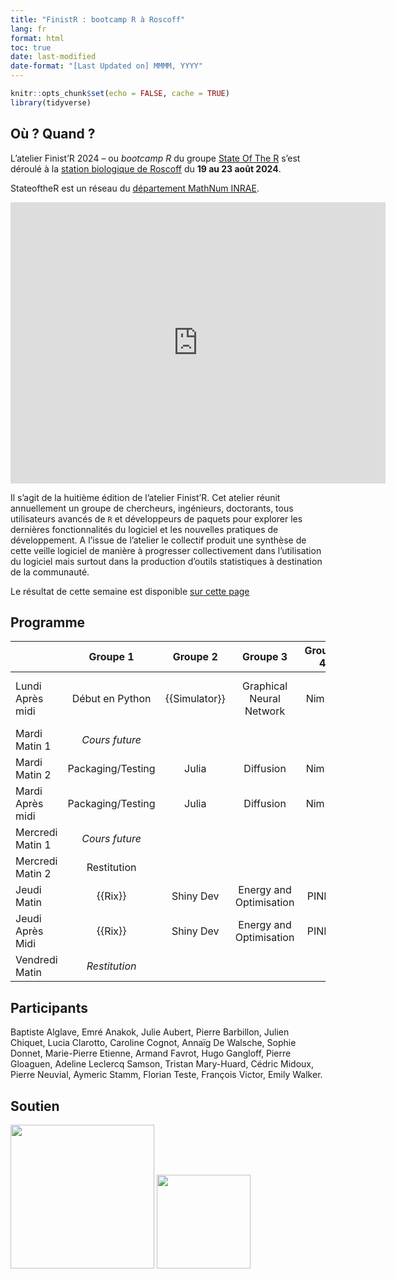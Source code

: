 ```yaml
---
title: "FinistR : bootcamp R à Roscoff"
lang: fr
format: html
toc: true
date: last-modified
date-format: "[Last Updated on] MMMM, YYYY"
---
```


```r
knitr::opts_chunk$set(echo = FALSE, cache = TRUE)
library(tidyverse)
```

## Où ? Quand ?

L'atelier Finist'R 2024 -- ou *bootcamp R* du groupe  [State Of The R](https://stateofther.github.io/)  s'est déroulé à la [station biologique de Roscoff](http://www.sb-roscoff.fr/) du **19 au 23 août 2024**.

StateoftheR est un réseau du [département MathNum INRAE](https://www.inrae.fr/departements/mathnum). 

<iframe src="https://www.google.com/maps/embed?pb=!1m18!1m12!1m3!1d1315.948753979185!2d-3.9885304282672522!3d48.726550043620456!2m3!1f0!2f0!3f0!3m2!1i1024!2i768!4f13.1!3m3!1m2!1s0x4813e153cbdda967%3A0x6cd2956ee2bb8cfb!2sStation%20Biologique%20De%20Roscoff!5e0!3m2!1sen!2sfr!4v1687967458503!5m2!1sen!2sfr" width="600" height="450" style="border:0;" allowfullscreen="" loading="lazy" referrerpolicy="no-referrer-when-downgrade"></iframe>


Il s'agit de la huitième édition de l'atelier Finist'R. Cet atelier réunit annuellement un groupe de chercheurs, ingénieurs, doctorants, tous utilisateurs avancés de `R` et développeurs de paquets pour explorer les dernières fonctionnalités du logiciel et les nouvelles pratiques de développement. A l'issue de l'atelier le collectif produit une synthèse de cette veille logiciel de manière à progresser collectivement dans l'utilisation du logiciel mais surtout dans la production d'outils statistiques à destination de la communauté.

Le résultat de cette semaine est disponible  [sur cette page](https://stateofther.github.io/finistR2024/index.html)

## Programme

|   | Groupe 1 | Groupe 2 | Groupe 3 | Groupe 4 | Groupe 5 | Groupe 6  |  
|---|:---:|:---:|:---:|:---:|:---:|:---:|:---:|:---:|
| Lundi Après midi | Début en Python |  {{Simulator}} | Graphical Neural Network  | Nimble |  Calling C++ from Python |   | 
| Mardi Matin 1|  *Cours future*  ||
| Mardi Matin 2|  Packaging/Testing  |  Julia | Diffusion   | Nimble |   |   |   
| Mardi Après midi |  Packaging/Testing  |  Julia | Diffusion | Nimble   |   |   |   
| Mercredi Matin 1|   *Cours future*  ||
| Mercredi Matin 2|  Restitution ||
| Jeudi Matin    |  {{Rix}} | Shiny Dev | Energy and Optimisation | PINNS  | CTView Network   |  Enseignement |   
| Jeudi Après Midi |  {{Rix}} | Shiny Dev | Energy and Optimisation | PINNS  | CTView Network   |  Enseignement |   
| Vendredi Matin |   *Restitution*  ||

## Participants

Baptiste Alglave, Emré Anakok, Julie Aubert,  Pierre Barbillon, Julien Chiquet, Lucia Clarotto, Caroline Cognot,  Annaïg De Walsche, Sophie Donnet, Marie-Pierre Etienne, Armand Favrot, Hugo Gangloff, Pierre Gloaguen,  Adeline Leclercq Samson, Tristan Mary-Huard, Cédric Midoux, Pierre Neuvial, Aymeric Stamm, Florian Teste, François Victor, Emily Walker. 

## Soutien

<img src = "resources/logo/logotype-mathnum-couleur449x84.png" width="230">  <img src = "resources/logo/Logo-INRAE.jpg" width="150"> 




